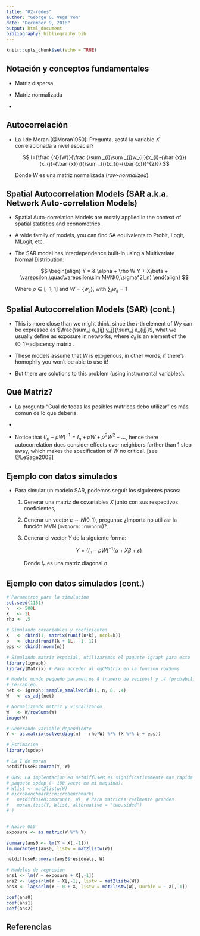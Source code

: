 ```yaml
---
title: "02-redes"
author: "George G. Vega Yon"
date: "December 9, 2018"
output: html_document
bibliography: bibliography.bib
---
```


```r
knitr::opts_chunk$set(echo = TRUE)
```

## Notación y conceptos fundamentales

*   Matriz dispersa

*   Matriz normalizada

*   

## Autocorrelación

*   La I de Moran [@Moran1950]: Pregunta, ¿está la variable $X$ correlacionada a
    nivel espacial?
    
    $$
    I={\frac {N}{W}}{\frac {\sum _{i}\sum _{j}w_{ij}(x_{i}-{\bar {x}})(x_{j}-{\bar {x}})}{\sum _{i}(x_{i}-{\bar {x}})^{2}}}
    $$
    
    Donde $W$ es una matriz normalizada (*row-normalized*) 

## Spatial Autocorrelation Models (SAR a.k.a. Network Auto-correlation Models) {.smaller}

*   Spatial Auto-correlation Models are mostly applied in the context of spatial
    statistics and econometrics.
    
*   A wide family of models, you can find SA equivalents to Probit, Logit, MLogit, etc.
    
*   The SAR model has interdependence built-in using a Multivariate Normal Distribution:
    
    $$
    \begin{align}
    Y = & \alpha + \rho W Y + X\beta + \varepsilon,\quad\varepsilon\sim MVN(0,\sigma^2I_n)
    \end{align}
    $$

    Where $\rho\in[-1,1]$ and $W=\{w_{ij}\}$, with $\sum_j w_{ij} = 1$

## Spatial Autocorrelation Models (SAR) (cont.) {.smaller}

*   This is more close than we might think, since the $i$-th element of $Wy$ can be
    expressed as $\frac{\sum_j a_{ij} y_j}{\sum_j a_{ij}}$, what we usually
    define as exposure in networks, where $a_{ij}$ is an element of the $\{0,1\}$-adjacency
    matrix .
    
    
*   These models assume that $W$ is exogenous,
    in other words, if there's homophily you won't be able to use it!
    
*   But there are solutions to this problem (using instrumental variables).

## Qué Matriz?

*   La pregunta "Cual de todas las posibles matrices debo utilizar" es más
    común de lo que debería. 
    
*   

*   Notice that $(I_n - \rho W)^{-1} = I_n + \rho W + \rho^2 W^2 + \dots$, hence
    there autocorrelation does consider effects over neighbors farther than 1 step
    away, which makes the specification of $W$ no critical. [see @LeSage2008]

## Ejemplo con datos simulados

*   Para simular un modelo SAR, podemos seguir los siguientes pasos:
    
    1.  Generar una matriz de covariables $X$ junto con sus respectivos coeficientes,
    
    2.  Generar un vector $\varepsilon \sim N(0,1)$, pregunta: ¿Importa no utilizar
        la función MVN (`mvtnorm::rmvnorm`)?
        
    3.  Generar el vector $Y$ de la siguiente forma: 
    
        $$
        Y = \left(I_n -\rho W\right)^{-1}(\alpha + X\beta + \varepsilon)
        $$
        
        Donde $I_n$ es una matriz diagonal $n$.
        
## Ejemplo con datos simulados (cont.)



```r

# Parametros para la simulacion
set.seed(1151)
n   <- 500L
k   <- 2L
rho <- .5

# Simulando covariables y coeficientes
X   <- cbind(1, matrix(runif(n*k), ncol=k))
b   <- cbind(runif(k + 1L, -1, 1))
eps <- cbind(rnorm(n))

# Simulando matriz espacial, utilizaremos el paquete igraph para esto
library(igraph)
library(Matrix) # Para acceder al dgCMatrix en la funcion rowSums

# Modelo mundo pequeño parametros 8 (numero de vecinos) y .4 (probabilidad) de
# re-cableo.
net <- igraph::sample_smallworld(1, n, 8, .4)
W   <- as_adj(net)

# Normalizando matriz y visualizando
W   <- W/rowSums(W)
image(W)

# Generando variable dependiente
Y <- as.matrix(solve(diag(n) - rho*W) %*% (X %*% b + eps))
```

```r
# Estimacion
library(spdep)

# La I de moran
netdiffuseR::moran(Y, W)

# OBS: La implentacion en netdiffuseR es significativamente mas rapida que la del
# paquete spdep (~ 100 veces en mi maquina).
# Wlist <- mat2listw(W)
# microbenchmark::microbenchmark(
#   netdiffuseR::moran(Y, W), # Para matrices realmente grandes
#   moran.test(Y, Wlist, alternative = "two.sided")  
# )


# Naive OLS
exposure <- as.matrix(W %*% Y)

summary(ans0 <- lm(Y ~ X[,-1]))
lm.morantest(ans0, listw = mat2listw(W))

netdiffuseR::moran(ans0$residuals, W)

# Modelos de regresion
ans1 <- lm(Y ~ exposure + X[,-1])
ans2 <- lagsarlm(Y ~ X[,-1], listw = mat2listw(W))
ans3 <- lagsarlm(Y ~ 0 + X, listw = mat2listw(W), Durbin = ~ X[,-1])

coef(ans0)
coef(ans1)
coef(ans2)
```




## Referencias
